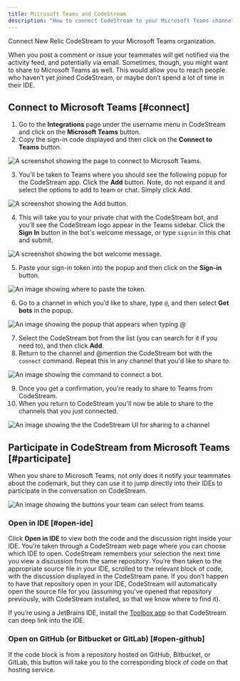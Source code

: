 ```yaml
---
title: Microsoft Teams and CodeStream
description: "How to connect CodeStream to your Microsoft Teams channel."
---
```










Connect New Relic CodeStream to your Microsoft Teams organization.

When you post a comment or issue your teammates will get notified via the activity feed, and potentially via email. Sometimes, though, you might want to share to Microsoft Teams as well. This would allow you to reach people who haven’t yet joined CodeStream, or maybe don’t spend a lot of time in their IDE.

## Connect to Microsoft Teams [#connect]

1. Go to the **Integrations** page under the username menu in CodeStream and click on the **Microsoft Teams** button.
2. Copy the sign-in code displayed and then click on the **Connect to Teams** button.

<img 
   title="Connect to Microsoft Teams" 
   alt="A screenshot showing the page to connect to Microsoft Teams." 
   src={codestreamMsteamsConnect}
/>

3. You'll be taken to Teams where you should see the following popup for the CodeStream app. Click the **Add** button. Note, do not expand it and select the options to add to team or chat. Simply click Add.

<img 
   title="Add" 
   alt="A screenshot showing the Add button." 
   src={codestreamMsteamsCodestreamAppPage}
/>

4. This will take you to your private chat with the CodeStream bot, and you’ll see the CodeStream logo appear in the Teams sidebar. Click the **Sign In** button in the bot's welcome message, or type `signin` in this chat and submit.

<img 
   title="Weclome" 
   alt="A screenshot showing the bot welcome message." 
   src={codestreamMsteamsCodestreamBotWelcome}
/>

5. Paste your sign-in token into the popup and then click on the **Sign-in** button.

<img 
   title="Token" 
   alt="An image showing where to paste the token." 
   src={codestreamMsteamsTokenExample}
/>

6. Go to a channel in which you’d like to share, type `@`, and then select **Get bots** in the popup.

<img 
   title="Bots" 
   alt="An image showing the popup that appears when typing @" 
   src={codestreamMsteamsAddBotButton}
/>

7. Select the CodeStream bot from the list (you can search for it if you need to), and then click **Add**.
8. Return to the channel and @mention the CodeStream bot with the `connect` command. Repeat this in any channel that you'd like to share to.

<img 
   title="Connect bot" 
   alt="An image showing the command to connect a bot." 
   src={codestreamMsteamsCodestreamConnectBotMessage}
/>

9. Once you get a confirmation, you’re ready to share to Teams from CodeStream.
10. When you return to CodeStream you'll now be able to share to the channels that you just connected.

<img 
   title="Share to channel" 
   alt="An image showing the the CodeStream UI for sharing to a channel" 
   src={codestreamMsteamsCodestreamSelectChannel}
/>

## Participate in CodeStream from Microsoft Teams [#participate]

When you share to Microsoft Teams, not only does it notify your teammates about the codemark, but they can use it to jump directly into their IDEs to participate in the conversation on CodeStream.

<img
   title="Teams UI"
   alt="An image showing the buttons your team can select from teams."
   src={codestreamMsteamsExampleCodestreamMessage}
/>

### Open in IDE [#open-ide]

Click **Open in IDE** to view both the code and the discussion right inside your IDE. You’re taken through a CodeStream web page where you can choose which IDE to open. CodeStream remembers your selection the next time you view a discussion from the same repository. You’re then taken to the appropriate source file in your IDE, scrolled to the relevant block of code, with the discussion displayed in the CodeStream pane. If you don’t happen to have that repository open in your IDE, CodeStream will automatically open the source file for you (assuming you’ve opened that repository previously, with CodeStream installed, so that we know where to find it).

If you’re using a JetBrains IDE, install the [Toolbox app](https://www.jetbrains.com/toolbox-app/) so that CodeStream can deep link into the IDE.

### Open on GitHub (or Bitbucket or GitLab) [#open-github]

If the code block is from a repository hosted on GitHub, Bitbucket, or GitLab, this button will take you to the corresponding block of code on that hosting service.
